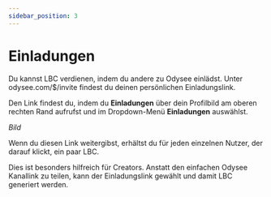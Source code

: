 ---
sidebar_position: 3
---

# Einladungen

Du kannst LBC verdienen, indem du andere zu Odysee einlädst. Unter odysee.com/$/invite  findest du deinen persönlichen Einladungslink.

Den Link findest du, indem du **Einladungen** über dein Profilbild am oberen rechten Rand aufrufst und im Dropdown-Menü **Einladungen** auswählst.

*Bild*

Wenn du diesen Link weitergibst, erhältst du für jeden einzelnen Nutzer, der darauf klickt, ein paar LBC.

Dies ist besonders hilfreich für Creators. Anstatt den einfachen Odysee Kanallink zu teilen, kann der Einladungslink gewählt und damit LBC generiert werden.
